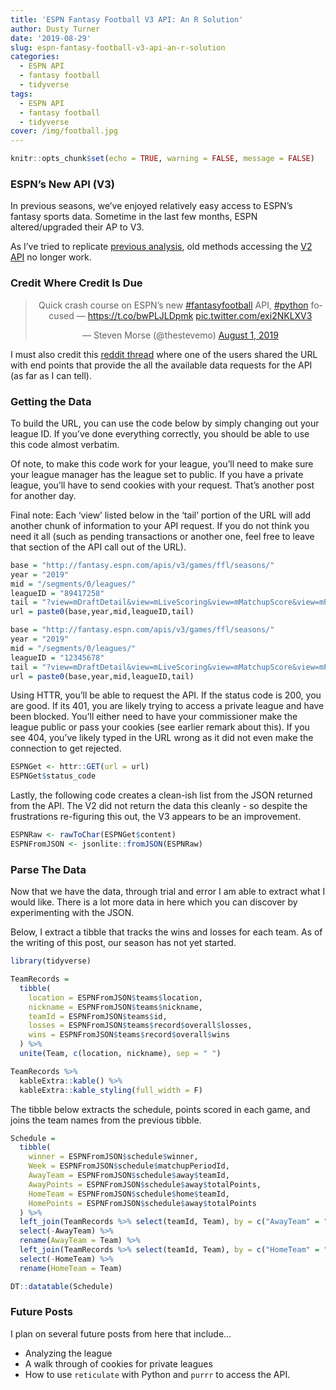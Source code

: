 ```yaml
---
title: 'ESPN Fantasy Football V3 API: An R Solution'
author: Dusty Turner
date: '2019-08-29'
slug: espn-fantasy-football-v3-api-an-r-solution
categories:
  - ESPN API
  - fantasy football
  - tidyverse
tags:
  - ESPN API
  - fantasy football
  - tidyverse
cover: /img/football.jpg
---
```


```r
knitr::opts_chunk$set(echo = TRUE, warning = FALSE, message = FALSE)
```

### ESPN's New API (V3)

In previous seasons, we've enjoyed relatively easy access to ESPN's fantasy sports data.  Sometime in the last few months, ESPN altered/upgraded their AP to V3.

As I've tried to replicate [previous analysis]("https://dusty-turner.netlify.com/post/mathlete-fantasy-football-analysis2018/"), old methods accessing the [V2 API]("https://dusty-turner.netlify.com/post/espn-yahoo-api-navigation/") no longer work.

### Credit Where Credit Is Due


<center>

<blockquote class="twitter-tweet"><p lang="en" dir="ltr">Quick crash course on ESPN’s new <a href="https://twitter.com/hashtag/fantasyfootball?src=hash&amp;ref_src=twsrc%5Etfw">#fantasyfootball</a> API, <a href="https://twitter.com/hashtag/python?src=hash&amp;ref_src=twsrc%5Etfw">#python</a> focused — <a href="https://t.co/bwPLJLDpmk">https://t.co/bwPLJLDpmk</a> <a href="https://t.co/exi2NKLXV3">pic.twitter.com/exi2NKLXV3</a></p>&mdash; Steven Morse (@thestevemo) <a href="https://twitter.com/thestevemo/status/1156922606743957504?ref_src=twsrc%5Etfw">August 1, 2019</a></blockquote> <script async src="https://platform.twitter.com/widgets.js" charset="utf-8"></script>

</center>

I must also credit this [reddit thread]("https://www.reddit.com/r/fantasyfootball/comments/aq284h/espn_api/") where one of the users shared the URL with end points that provide the all the available data requests for the API (as far as I can tell).

### Getting the Data

To build the URL, you can use the code below by simply changing out your league ID.  If you've done everything correctly, you should be able to use this code almost verbatim.   

Of note, to make this code work for your league, you'll need to make sure your league manager has the league set to public.  If you have a private league, you'll have to send cookies with your request.  That's another post for another day.  

Final note: Each 'view' listed below in the 'tail' portion of the URL will add another chunk of information to your API request.  If you do not think you need it all (such as pending transactions or another one, feel free to leave that section of the API call out of the URL).

```r
base = "http://fantasy.espn.com/apis/v3/games/ffl/seasons/"
year = "2019"
mid = "/segments/0/leagues/"
leagueID = "89417258"
tail = "?view=mDraftDetail&view=mLiveScoring&view=mMatchupScore&view=mPendingTransactions&view=mPositionalRatings&view=mSettings&view=mTeam&view=modular&view=mNav&view=mMatchupScore"
url = paste0(base,year,mid,leagueID,tail)
```

```r
base = "http://fantasy.espn.com/apis/v3/games/ffl/seasons/"
year = "2019"
mid = "/segments/0/leagues/"
leagueID = "12345678"
tail = "?view=mDraftDetail&view=mLiveScoring&view=mMatchupScore&view=mPendingTransactions&view=mPositionalRatings&view=mSettings&view=mTeam&view=modular&view=mNav&view=mMatchupScore"
url = paste0(base,year,mid,leagueID,tail)
```

Using HTTR, you'll be able to request the API.  If the status code is 200, you are good.  If its 401, you are likely trying to access a private league and have been blocked.  You'll either need to have your commissioner make the league public or pass your cookies (see earlier remark about this).  If you see 404, you've likely typed in the URL wrong as it did not even make the connection to get rejected.  

```r
ESPNGet <- httr::GET(url = url)
ESPNGet$status_code
```

Lastly, the following code creates a clean-ish list from the JSON returned from the API.  The V2 did not return the data this cleanly - so despite the frustrations re-figuring this out, the V3 appears to be an improvement.

```r
ESPNRaw <- rawToChar(ESPNGet$content)
ESPNFromJSON <- jsonlite::fromJSON(ESPNRaw)
```

### Parse The Data

Now that we have the data, through trial and error I am able to extract what I would like.  There is a lot more data in here which you can discover by experimenting with the JSON.

Below, I extract a tibble that tracks the wins and losses for each team.  As of the writing of this post, our season has not yet started.  

```r
library(tidyverse)

TeamRecords =
  tibble(
    location = ESPNFromJSON$teams$location,
    nickname = ESPNFromJSON$teams$nickname,
    teamId = ESPNFromJSON$teams$id,
    losses = ESPNFromJSON$teams$record$overall$losses,
    wins = ESPNFromJSON$teams$record$overall$wins
  ) %>%
  unite(Team, c(location, nickname), sep = " ")
```

```r
TeamRecords %>%
  kableExtra::kable() %>%
  kableExtra::kable_styling(full_width = F)
```

The tibble below extracts the schedule, points scored in each game, and joins the team names from the previous tibble.   

```r
Schedule =
  tibble(
    winner = ESPNFromJSON$schedule$winner,
    Week = ESPNFromJSON$schedule$matchupPeriodId,
    AwayTeam = ESPNFromJSON$schedule$away$teamId,
    AwayPoints = ESPNFromJSON$schedule$away$totalPoints,
    HomeTeam = ESPNFromJSON$schedule$home$teamId,
    HomePoints = ESPNFromJSON$schedule$away$totalPoints
  ) %>%
  left_join(TeamRecords %>% select(teamId, Team), by = c("AwayTeam" = "teamId")) %>%
  select(-AwayTeam) %>%
  rename(AwayTeam = Team) %>%
  left_join(TeamRecords %>% select(teamId, Team), by = c("HomeTeam" = "teamId")) %>%
  select(-HomeTeam) %>%
  rename(HomeTeam = Team) 
```

```r
DT::datatable(Schedule)
```

### Future Posts

I plan on several future posts from here that include...

- Analyzing the league
- A walk through of cookies for private leagues
- How to use `reticulate` with Python and `purrr` to access the API.


<!-- ```{r} -->
<!-- library(reticulate) -->
<!-- ``` -->

<!-- ```{python} -->
<!-- import requests -->

<!-- url = "http://fantasy.espn.com/apis/v3/games/ffl/seasons/2019/segments/0/leagues/89417258?view=mDraftDetail&view=mLiveScoring&view=mMatchupScore&view=mPendingTransactions&view=mPositionalRatings&view=mSettings&view=mTeam&view=modular&view=mNav&view=mMatchupScore" -->

<!-- r = requests.get(url) -->
<!-- d = r.json() -->

<!-- ``` -->


<!-- ```{r} -->
<!--     ## records -->
<!--   py$d$teams %>% map_df(magrittr::extract, c("location", "nickname", "id")) %>% bind_cols( -->
<!--     py$d$teams %>% map("record") %>% map("overall") %>% map_df(magrittr::extract, c("losses", "wins")) -->
<!--   ) -->

<!--     ## schedule below     -->
<!-- py$d$schedule %>% map_df(magrittr::extract, c("winner","matchupPeriodId")) %>%  -->
<!--   bind_cols(py$d$schedule %>% map("away") %>% map_df(magrittr::extract,c("teamId","totalPoints"))) %>% -->
<!--   bind_cols(py$d$schedule %>% map("home") %>% map_df(magrittr::extract,c("teamId","totalPoints"))) -->

<!-- ``` -->

